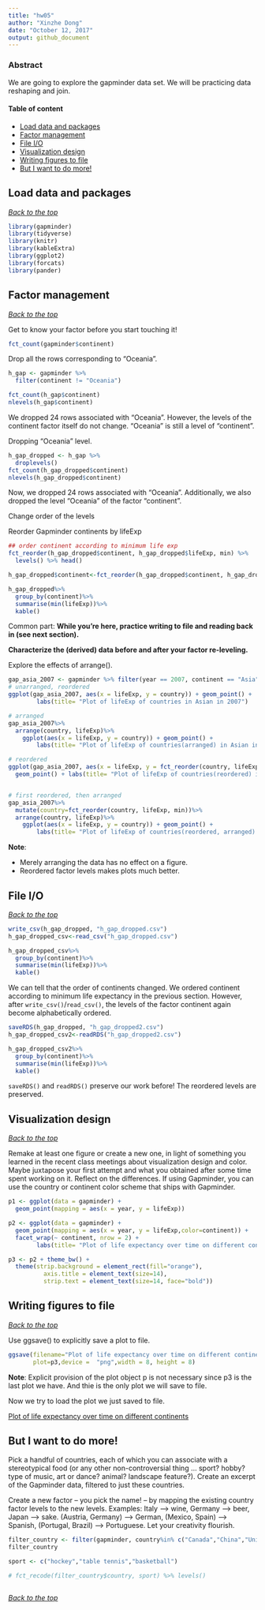 ```yaml
---
title: "hw05"
author: "Xinzhe Dong"
date: "October 12, 2017"
output: github_document
---
```


### Abstract

We are going to explore the gapminder data set. We will be practicing data reshaping and join.

#### Table of content
-   [Load data and packages](#load-data-and-packages)
-   [Factor management](#factor-management)
-   [File I/O](#file-io)
-   [Visualization design](#visualization-design)
-   [Writing figures to file](#writing-figures-to-file)
-   [But I want to do more!](#but-i-want-to-do-more)



Load data and packages
----------------------

[*Back to the top*](#abstract)

```r
library(gapminder)
library(tidyverse)
library(knitr)
library(kableExtra)
library(ggplot2)
library(forcats)
library(pander)
```


Factor management
-----------------

[*Back to the top*](#abstract)

Get to know your factor before you start touching it!
```r
fct_count(gapminder$continent)
```

Drop all the rows corresponding to "Oceania".
```r
h_gap <- gapminder %>%
  filter(continent != "Oceania")

fct_count(h_gap$continent)
nlevels(h_gap$continent)
```
We dropped 24 rows associated with "Oceania". However, the levels of the continent factor itself do not change. "Oceania" is still a level of "continent".

Dropping "Oceania" level.
```r
h_gap_dropped <- h_gap %>% 
  droplevels()
fct_count(h_gap_dropped$continent)
nlevels(h_gap_dropped$continent)
```
Now, we dropped 24 rows associated with "Oceania". Additionally, we also dropped the level "Oceania" of the factor "continent".


Change order of the levels

Reorder Gapminder continents by lifeExp
```r
## order continent according to minimum life exp
fct_reorder(h_gap_dropped$continent, h_gap_dropped$lifeExp, min) %>% 
  levels() %>% head()

h_gap_dropped$continent<-fct_reorder(h_gap_dropped$continent, h_gap_dropped$lifeExp, min)

h_gap_dropped%>%
  group_by(continent)%>%
  summarise(min(lifeExp))%>%
  kable()
```

Common part:
**While you’re here, practice writing to file and reading back in (see next section).**


**Characterize the (derived) data before and after your factor re-leveling.**

Explore the effects of arrange().

```r
gap_asia_2007 <- gapminder %>% filter(year == 2007, continent == "Asia")
# unarranged, reordered
ggplot(gap_asia_2007, aes(x = lifeExp, y = country)) + geom_point() +
        labs(title= "Plot of lifeExp of countries in Asian in 2007") 

# arranged
gap_asia_2007%>%
  arrange(country, lifeExp)%>%
    ggplot(aes(x = lifeExp, y = country)) + geom_point() +
        labs(title= "Plot of lifeExp of countries(arranged) in Asian in 2007") 

# reordered
ggplot(gap_asia_2007, aes(x = lifeExp, y = fct_reorder(country, lifeExp, min))) +
  geom_point() + labs(title= "Plot of lifeExp of countries(reordered) in Asian in 2007") 


# first reordered, then arranged
gap_asia_2007%>%
  mutate(country=fct_reorder(country, lifeExp, min))%>%
  arrange(country, lifeExp)%>%
    ggplot(aes(x = lifeExp, y = country)) + geom_point() +
        labs(title= "Plot of lifeExp of countries(reordered, arranged) in Asian in 2007") 
```

**Note**: 

* Merely arranging the data has no effect on a figure.
* Reordered factor levels makes plots much better.


File I/O
--------

[*Back to the top*](#abstract)


```r
write_csv(h_gap_dropped, "h_gap_dropped.csv")
h_gap_dropped_csv<-read_csv("h_gap_dropped.csv")

h_gap_dropped_csv%>%
  group_by(continent)%>%
  summarise(min(lifeExp))%>%
  kable()
```

We can tell that the order of continents changed. We ordered continent according to minimum life expectancy in the previous section. However, after `write_csv()`/`read_csv()`, the levels of the factor continent again become alphabetically ordered.

```r
saveRDS(h_gap_dropped, "h_gap_dropped2.csv")
h_gap_dropped_csv2<-readRDS("h_gap_dropped2.csv")

h_gap_dropped_csv2%>%
  group_by(continent)%>%
  summarise(min(lifeExp))%>%
  kable()

```

`saveRDS()` and `readRDS()` preserve our work before! The reordered levels are preserved.


Visualization design
--------------------

[*Back to the top*](#abstract)


Remake at least one figure or create a new one, in light of something you learned in the recent class meetings about visualization design and color. Maybe juxtapose your first attempt and what you obtained after some time spent working on it. Reflect on the differences. If using Gapminder, you can use the country or continent color scheme that ships with Gapminder.

```r

p1 <- ggplot(data = gapminder) + 
  geom_point(mapping = aes(x = year, y = lifeExp))

p2 <- ggplot(data = gapminder) + 
  geom_point(mapping = aes(x = year, y = lifeExp,color=continent)) + 
  facet_wrap(~ continent, nrow = 2) + 
        labs(title= "Plot of life expectancy over time on different continents") 

p3 <- p2 + theme_bw() +
  theme(strip.background = element_rect(fill="orange"),
          axis.title = element_text(size=14),
          strip.text = element_text(size=14, face="bold"))

```

Writing figures to file
-----------------------

[*Back to the top*](#abstract)

Use ggsave() to explicitly save a plot to file.
```r
ggsave(filename="Plot of life expectancy over time on different continents",
       plot=p3,device =  "png",width = 8, height = 8)

```

**Note**: Explicit provision of the plot object p is not necessary since p3 is the last plot we have. And thie is the only plot we will save to file.

Now we try to load the plot we just saved to file.

[Plot of life expectancy over time on different continents](/Users/hannahdong/Desktop/Stat545/STAT545-hw-Dong-Xinzhe/hw05/Plot\ of\ life\ expectancy\ over\ time\ on\ different\ continents)


But I want to do more!
----------------------

Pick a handful of countries, each of which you can associate with a stereotypical food (or any other non-controversial thing … sport? hobby? type of music, art or dance? animal? landscape feature?). Create an excerpt of the Gapminder data, filtered to just these countries. 

Create a new factor – you pick the name! – by mapping the existing country factor levels to the new levels.
Examples: Italy –> wine, Germany –> beer, Japan –> sake. (Austria, Germany) –> German, (Mexico, Spain) –> Spanish, (Portugal, Brazil) –> Portuguese. Let your creativity flourish.
```r
filter_country <- filter(gapminder, country%in% c("Canada","China","United States"))
filter_country

sport <- c("hockey","table tennis","basketball")

# fct_recode(filter_country$country, sport) %>% levels()



```

[*Back to the top*](#abstract)


